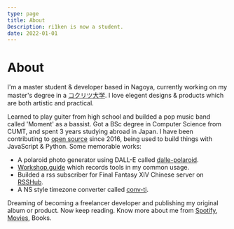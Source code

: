```yaml
---
type: page
title: About
Description: ri1ken is now a student.
date: 2022-01-01
---
```



<Head>
    <title>ri1ken</title>
</Head>

# About

I'm a master student & developer based in Nagoya, currently working on my master's degree in a [コクリツ大学](https://en.wikipedia.org/wiki/List_of_national_universities_in_Japan). I love elegent designs & products which are both artistic and practical.

Learned to play guiter from high school and builded a pop music band called 'Moment' as a bassist. Got a BSc degree in Computer Science from CUMT, and spent 3 years studying abroad in Japan. I have been contributing to [open source](https://github.com/Kiotlin) since 2016, being used to build things with JavaScript & Python. 
Some memorable works:

 - A polaroid photo generator using DALL-E called [dalle-polaroid](https://dalle-polaroid-website.vercel.app/).
 - [Workshop.guide](https://kitbook.iken.moe/) which records tools in my common usage.
 - Builded a rss subscriber for Final Fantasy XIV Chinese server on [RSSHub](https://docs.rsshub.app/game.html#zui-zhong-huan-xiang-14).
 - A NS style timezone converter called [conv-ti](https://kiotlin.github.io/conv-ti/).

Dreaming of becoming a freelancer developer and publishing my original album or product. Now keep reading. Know more about me from [Spotify](https://open.spotify.com/user/c3ekuk2o8bkqi4gvljfnq3gq3?si=e55b077c4cdf495e), [Movies](https://movie.douban.com/people/189341537/collect?sort=time&amp;start=0&amp;filter=all&amp;mode=list&amp;tags_sort=count), Books.